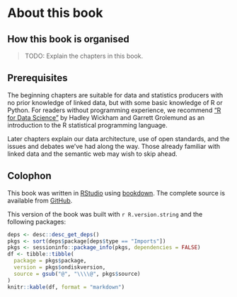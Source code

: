 # About this book {.unnumbered}

## How this book is organised {.unnumbered}

> TODO: Explain the chapters in this book.

## Prerequisites {.unnumbered}

The beginning chapters are suitable for data and statistics producers with no prior knowledge of linked data, but with some basic knowledge of R or Python. For readers without programming experience, we recommend ["R for Data Science"](https://r4ds.had.co.nz/) by Hadley Wickham and Garrett Grolemund as an introduction to the R statistical programming language. 

Later chapters explain our data architecture, use of open standards, and the issues and debates we've had along the way. Those already familiar with linked data and the semantic web may wish to skip ahead.

## Colophon {.unnumbered}

This book was written in [RStudio](http://www.rstudio.com/ide/) using [bookdown](http://bookdown.org/).
The complete source is available from [GitHub](https://github.com/GSS-Cogs/linked-data-book).

This version of the book was built with `r R.version.string` and the following packages:

```r
deps <- desc::desc_get_deps()
pkgs <- sort(deps$package[deps$type == "Imports"])
pkgs <- sessioninfo::package_info(pkgs, dependencies = FALSE)
df <- tibble::tibble(
  package = pkgs$package,
  version = pkgs$ondiskversion,
  source = gsub("@", "\\\\@", pkgs$source)
)
knitr::kable(df, format = "markdown")
```